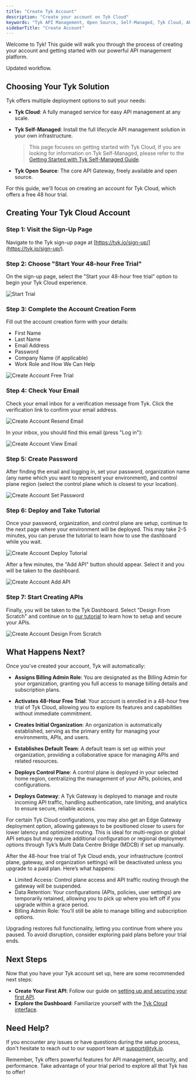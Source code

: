 ```yaml
---
title: "Create Tyk Account"
description: "Create your account on Tyk Cloud"
keywords: "Tyk API Management, Open Source, Self-Managed, Tyk Cloud, API Gateway"
sidebarTitle: "Create Account"
---
```


Welcome to Tyk! This guide will walk you through the process of creating your account and getting started with our powerful API management platform.

Updated workflow.

## Choosing Your Tyk Solution

Tyk offers multiple deployment options to suit your needs:

- **Tyk Cloud**: A fully managed service for easy API management at any scale.
- **Tyk Self-Managed**: Install the full lifecycle API management solution in your own infrastructure.

    > This page focuses on getting started with Tyk Cloud, If you are looking for information on Tyk Self-Managed, please refer to the [Getting Started with Tyk Self-Managed Guide](/nightly/getting-started/quick-start).

- **Tyk Open Source**: The core API Gateway, freely available and open source.

For this guide, we'll focus on creating an account for Tyk Cloud, which offers a free 48 hour trial.

## Creating Your Tyk Cloud Account

### Step 1: Visit the Sign-Up Page

Navigate to the Tyk sign-up page at [https://tyk.io/sign-up/](https://tyk.io/sign-up/).

### Step 2: Choose "Start Your 48-hour Free Trial"

On the sign-up page, select the "Start your 48-hour free trial" option to begin your Tyk Cloud experience.

<img src="/img/getting-started/create-account-start-trial.png" alt="Start Trial" />


### Step 3: Complete the Account Creation Form

Fill out the account creation form with your details:

- First Name
- Last Name
- Email Address
- Password
- Company Name (if applicable)
- Work Role and How We Can Help


<img src="/img/getting-started/create-account-free-trial-info.png" alt="Create Account Free Trial" />


### Step 4: Check Your Email
Check your email inbox for a verification message from Tyk. Click the verification link to confirm your email address.

<img src="/img/getting-started/create-account-resend-email.png" alt="Create Account Resend Email" />


In your inbox, you should find this email (press "Log in"):

<img src="/img/getting-started/create-account-view-email.png" alt="Create Account View Email" />



### Step 5: Create Password
After finding the email and logging in, set your password, organization name (any name which you want to represent your environment), and control plane region (select the control plane which is closest to your location).

<img src="/img/getting-started/create-account-set-password.png" alt="Create Account Set Password" />



### Step 6: Deploy and Take Tutorial
Once your password, organization, and control plane are setup, continue to the next page where your environment will be deployed. This may take 2-5 minutes, you can peruse the tutorial to learn how to use the dashboard while you wait.

<img src="/img/getting-started/create-account-deploy-tutorial.png" alt="Create Account Deploy Tutorial" />


After a few minutes, the "Add API" button should appear. Select it and you will be taken to the dashboard.

<img src="/img/getting-started/create-account-add-api.png" alt="Create Account Add API" />


### Step 7: Start Creating APIs
Finally, you will be taken to the Tyk Dashboard. Select "Design From Scratch" and continue on to [our tutorial](/nightly/getting-started/configure-first-api) to learn how to setup and secure your APIs.

<img src="/img/getting-started/create-account-design-from-scratch.png" alt="Create Account Design From Scratch" />

## What Happens Next?

Once you've created your account, Tyk will automatically:

- **Assigns Billing Admin Role**: You are designated as the Billing Admin for your organization, granting you full access to manage billing details and subscription plans.

- **Activates 48-Hour Free Trial**: Your account is enrolled in a 48-hour free trial of Tyk Cloud, allowing you to explore its features and capabilities without immediate commitment.

- **Creates Initial Organization**: An organization is automatically established, serving as the primary entity for managing your environments, APIs, and users.

- **Establishes Default Team**: A default team is set up within your organization, providing a collaborative space for managing APIs and related resources.

- **Deploys Control Plane**: A control plane is deployed in your selected home region, centralizing the management of your APIs, policies, and configurations.

- **Deploys Gateway**: A Tyk Gateway is deployed to manage and route incoming API traffic, handling authentication, rate limiting, and analytics to ensure secure, reliable access.

For certain Tyk Cloud configurations, you may also get an Edge Gateway deployment option, allowing gateways to be positioned closer to users for lower latency and optimized routing. This is ideal for multi-region or global API setups but may require additional configuration or regional deployment options through Tyk’s Multi Data Centre Bridge (MDCB) if set up manually.




<Note>
After the 48-hour free trial of Tyk Cloud ends, your infrastructure (control plane, gateway, and organization settings) will be deactivated unless you upgrade to a paid plan. Here’s what happens:

- Limited Access: Control plane access and API traffic routing through the gateway will be suspended.
- Data Retention: Your configurations (APIs, policies, user settings) are temporarily retained, allowing you to pick up where you left off if you upgrade within a grace period.
- Billing Admin Role: You’ll still be able to manage billing and subscription options.

Upgrading restores full functionality, letting you continue from where you paused. To avoid disruption, consider exploring paid plans before your trial ends.
</Note>


## Next Steps

Now that you have your Tyk account set up, here are some recommended next steps:

- **Create Your First API**: Follow our guide on [setting up and securing your first API](/nightly/getting-started/configure-first-api).
- **Explore the Dashboard**: Familiarize yourself with the [Tyk Cloud interface](/nightly/tyk-dashboard).

## Need Help?

If you encounter any issues or have questions during the setup process, don't hesitate to reach out to our support team at support@tyk.io.

Remember, Tyk offers powerful features for API management, security, and performance. Take advantage of your trial period to explore all that Tyk has to offer!
